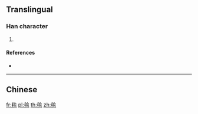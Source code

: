 ==Translingual==

===Han character===
{{Han char|rn=82|rad=毛|as=09|sn=13|four=|canj=HUOMN,HUOMV|ids=⿺毛俞}}

# {{defn|Han|sort=毛09}}

====References====
* {{Han ref|kx=0595.010|dkj=16897|hdz=32002.050|uh=6BFA|ud=27642}}

----

==Chinese==
{{zh-see|毹|a}}

[[fr:毺]]
[[pl:毺]]
[[th:毺]]
[[zh:毺]]